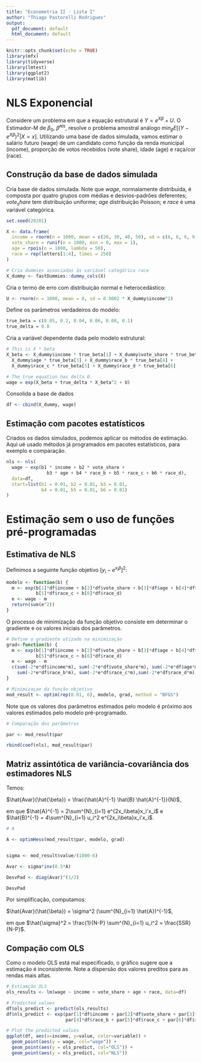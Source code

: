 ---
title: "Econometria II - Lista I"
author: "Thiago Pastorelli Rodrigues"
output:
  pdf_document: default
  html_document: default
---

```{r setup, include=FALSE}
knitr::opts_chunk$set(echo = TRUE)
library(mfx)
library(tidyverse)
library(lmtest)
library(ggplot2)
library(matlib)
```

# NLS Exponencial

Considere um problema em que a equação estrutural é $Y=e^{X\beta}+U$. O Estimador-M de $\beta_0$, $\hat{\beta}^{nls}$, resolve o problema amostral análogo  $\min_{\beta} E[(Y - e^{X\beta})^2|X=x]$. Utilizando uma base de dados simulada, vamos estimar o salário futuro (wage) de um candidato como função da renda municipal (income), proporção de votos recebidos (vote share), idade (age) e raça/cor (race).  

## Construção da base de dados simulada

Cria base de dados simulada. Note que $wage$, normalamente distribuida, é composta por quatro grupos com médias e desvios-padrões deferentes; $vote_share$ tem distribuição uniforme; $age$ distribuição Poisson; e $race$ é uma variável categórica. 

\vspace{.3 cm}

```{r box1}

set.seed(20201)

X <- data.frame(
  income = rnorm(n = 1000, mean = c(20, 30, 40, 50), sd = c(6, 6, 9, 9)), 
  vote_share = runif(n = 1000, min = 0, max = 1), 
  age = rpois(n = 1000, lambda = 50), 
  race = rep(letters[1:4], times = 250) 
)

# Cria dummies associadas às variável categórica race
X_dummy <- fastDummies::dummy_cols(X)
```

Cria o termo de erro com distribuição normal e heterocedástico:

\vspace{.3 cm}

```{r box2}
U <- rnorm(n = 1000, mean = 0, sd = 0.0002 * X_dummy$income^2) 
```

Define os parâmetros verdadeiros do modelo:

\vspace{.3 cm}

```{r box3}
true_beta = c(0.05, 0.2, 0.04, 0.06, 0.08, 0.1)
true_delta = 0.0
```

Cria a variável dependente dada pelo modelo estrutural:

\vspace{.3 cm}

```{r box4}

# This is X * beta
X_beta <- X_dummy$income * true_beta[1] + X_dummy$vote_share * true_beta[2] + 
  X_dummy$age * true_beta[3] + X_dummy$race_b * true_beta[4] + 
  X_dummy$race_c * true_beta[5] + X_dummy$race_d * true_beta[6]

# The true equation has delta 0.
wage = exp(X_beta + true_delta * X_beta^2 + U)
```

Consolida a base de dados

\vspace{.3 cm}

```{r box 5}
df <- cbind(X_dummy, wage)
```

## Estimação com pacotes estatísticos

Criados os dados simulados, podemos aplicar os métodos de estimação. Aqui ué usado métodos já programados em pacotes estatísticos, para exemplo e comparação.

\vspace{.3 cm}

```{r box6}

nls <- nls(
  wage ~ exp(b1 * income + b2 * vote_share + 
               b3 * age + b4 * race_b + b5 * race_c + b6 * race_d),
  data=df,
  start=list(b1 = 0.01, b2 = 0.01, b3 = 0.01, 
             b4 = 0.01, b5 = 0.01, b6 = 0.01)
)

```

\newpage

# Estimação sem o uso de funções pré-programadas

## Estimativa de NLS

Definimos a seguinte função objetivo $[y_i - e^{x_i \beta}]^2$:

\vspace{.3 cm}

```{r box7}

modelo <- function(b) {
  m <- exp(b[1]*df$income + b[2]*df$vote_share + b[3]*df$age + b[4]*df$race_b +
           b[5]*df$race_c + b[6]*df$race_d)
  e <- wage - m
  return(sum(e^2))
}
```

O processo de minimização da função objetivo consiste em determinar o gradiente e os valores iniciais dos parâmetros.

\vspace{.3 cm}

```{r box8}

# Define o gradiente utizado na minimização
grad<-function(b) {
  m <- exp(b[1]*df$income + b[2]*df$vote_share + b[3]*df$age + b[4]*df$race_b +
           b[5]*df$race_c + b[6]*df$race_d)
  e <- wage - m
  c(sum(-2*e*df$income*m), sum(-2*e*df$vote_share*m), sum(-2*e*df$age*m), 
    sum(-2*e*df$race_b*m), sum(-2*e*df$race_c*m),sum(-2*e*df$race_d*m))
}

# Minimizaçao da função objetivo
mod_result <- optim(rep(0.01, 6), modelo, grad, method = "BFGS")

```


Note que os valores dos parâmetros estimados pelo modelo é próximo aos valores estimados pelo modelo pré-programado.

\vspace{.3 cm}

```{r box9}

# Comparação dos parâmetros

par <- mod_result$par

rbind(coef(nls), mod_result$par)
```


## Matriz assintótica de variância-covariância dos estimadores NLS

Temos:    

$\hat{Avar}(\hat{\beta}) = \frac{\hat{A}^{-1} \hat{B} \hat{A}^{-1}}{N}$,  

em que $\hat{A}^{-1} = 2\sum^{N}_{i=1} e^{2x_i\beta}x_i'x_i$ e $\hat{B}^{-1} = 4\sum^{N}_{i=1} u_i^2 e^{2x_i\beta}x_i'x_i$.

\vspace{.3 cm}

```{r box10}

# A

A <- optimHess(mod_result$par, modelo, grad)


sigma <- mod_result$value/(1000-6)

Avar <- sigma*inv(0.5*A)

DesvPad <- diag(Avar)^(1/2)

DesvPad

```

Por simplificação, computamos:

$\hat{Avar}(\hat{\beta}) = \sigma^2 (\sum^{N}_{i=1} \hat{A})^{-1}$, 

em que $\hat{\sigma}^2 = \frac{1}{N-P} \sum^{N}_{i=1} u_i^2 = \frac{SSR}{N-P}$.

## Compação com OLS

Como o modelo OLS está mal especificado, o gráfico sugere que a estimação é inconsistente. Note a dispersão dos valores preditos para as rendas mais altas. 

\vspace{.3 cm}

```{r box11, fig.width = 8, fig.height = 4, fig.align = "center"}

# Estiamção OLS
ols_results <- lm(wage ~ income + vote_share + age + race, data=df)

# Predicted values
df$ols_predict <- predict(ols_results)
df$nls_predict <- exp(par[1]*df$income + par[2]*df$vote_share + par[3]*df$age + 
                      par[4]*df$race_b + par[5]*df$race_c + par[6]*df$race_d)

# Plot the predicted values
ggplot(df, aes(x=income, y=value, color=variable)) + 
  geom_point(aes(y = wage, col="wage")) +
  geom_point(aes(y = ols_predict, col="OLS")) + 
  geom_point(aes(y = nls_predict, col="NLS"))

```

